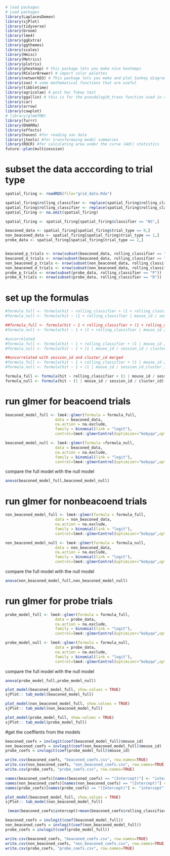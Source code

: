 ```r
# load packages
# Load packages
library(LaplacesDemon)
library(sjPlot)
library(tidyverse)
library(broom)
library(lme4)
library(ggExtra)
library(ggthemes)
library(scales)
library(Hmisc)
library(Metrics)
library(plotrix)
library(pheatmap) # this package lets you make nice heatmaps
library(RColorBrewer) # import color palettes
library(networkD3) # This package lets you make and plot Sankey diagrams
library(zoo) # some mathematical functions that are useful
library(tibbletime)
library(agricolae) # post hoc Tukey test
library(ggallin) # this is for the pseudolog10_trans function used in coeff plots in Figure2_Analysis
library(car)
library(arrow)
library(cowplot)
# library(glmmTMB)
library(furrr)
library(DHARMa)
library(effects)
library(haven) #for reading sav data
library(jtools) #for transformaing model summaries
library(ROCR) #for calculating area under the curve (AUC) statistics
future::plan(multisession)

```

# subset the data acccording to trial type
```r

spatial_firing <- readRDS(file="grid_data.Rda")

spatial_firing$rolling_classifier <- replace(spatial_firing$rolling_classifier, spatial_firing$rolling_classifier == "nan", NA)
spatial_firing$rolling_classifier <- replace(spatial_firing$rolling_classifier, spatial_firing$rolling_classifier == "N", NA)
spatial_firing <- na.omit(spatial_firing)

spatial_firing <- spatial_firing[spatial_firing$classifier == "NS",]

beaconed_data <- spatial_firing[spatial_firing$trial_type == 0,]
non_beaconed_data <- spatial_firing[spatial_firing$trial_type == 1,]
probe_data <- spatial_firing[spatial_firing$trial_type == 2,]


beaconed_p_trials <- nrow(subset(beaconed_data, rolling_classifier == "P"))
beaconed_d_trials <- nrow(subset(beaconed_data, rolling_classifier == "D"))
non_beaconed_p_trials <- nrow(subset(non_beaconed_data, rolling_classifier == "P"))
non_beaconed_d_trials <- nrow(subset(non_beaconed_data, rolling_classifier == "D"))
probe_p_trials <- nrow(subset(probe_data, rolling_classifier == "P"))
probe_d_trials <- nrow(subset(probe_data, rolling_classifier == "D"))

```

# set up the formulas
```r
#formula_full <- formula(hit ~ rolling_classifier + (1 + rolling_classifier | mouse_id / session_id / cluster_id))
#formula_null <- formula(hit ~ (1 + rolling_classifier | mouse_id / session_id / cluster_id))

##formula_full <- formula(hit ~ 1 + rolling_classifier + (1 + rolling_classifier | mouse_id / session_id / cluster_id))
#formula_null <- formula(hit ~ 1 + (1 + rolling_classifier | mouse_id / session_id / cluster_id))

#uncorrelated
#formula_full <- formula(hit ~ 1 + rolling_classifier + (1 | mouse_id / session_id / cluster_id) + (0 + rolling_classifier | mouse_id / session_id / cluster_id))
#formula_null <- formula(hit ~ 1 + (1 | mouse_id / session_id / cluster_id) + (0 + rolling_classifier | mouse_id / session_id / cluster_id))

##uncorrelated with session_id and cluster_id merged
#formula_full <- formula(hit ~ 1 + rolling_classifier + (1 | mouse_id / session_id_cluster_id) + (0 + #rolling_classifier | mouse_id / session_id_cluster_id))
#formula_null <- formula(hit ~ 1 + (1 | mouse_id / session_id_cluster_id) + (0 + rolling_classifier | mouse_id / #session_id_cluster_id))

formula_full <- formula(hit ~ rolling_classifier + (1 | mouse_id / session_id / cluster_id) + (0 + rolling_classifier | mouse_id / session_id / cluster_id))
formula_null <- formula(hit ~ (1 | mouse_id / session_id / cluster_id) + (0 + rolling_classifier | mouse_id / session_id / cluster_id))

```


# run glmer for beacoend trials
```r
beaconed_model_full <- lme4::glmer(formula = formula_full, 
                      data = beaconed_data,
                      na.action = na.exclude,
                      family = binomial(link = "logit"),
                      control=lme4::glmerControl(optimizer="bobyqa",optCtrl=list(maxfun=2e5)))

beaconed_model_null <- lme4::glmer(formula =formula_null, 
                      data = beaconed_data,
                      na.action = na.exclude,
                      family = binomial(link = "logit"),
                      control=lme4::glmerControl(optimizer="bobyqa",optCtrl=list(maxfun=2e5)))
```

compare the full model with the null model
```r
anova(beaconed_model_full,beaconed_model_null)
```
# run glmer for nonbeacoend trials
```r
non_beaconed_model_full <- lme4::glmer(formula = formula_full, 
                      data = non_beaconed_data,
                      na.action = na.exclude,
                      family = binomial(link = "logit"),
                      control=lme4::glmerControl(optimizer="bobyqa",optCtrl=list(maxfun=2e5)))

non_beaconed_model_null <- lme4::glmer(formula = formula_null, 
                      data = non_beaconed_data,
                      na.action = na.exclude,
                      family = binomial(link = "logit"),
                      control=lme4::glmerControl(optimizer="bobyqa",optCtrl=list(maxfun=2e5)))
```
compare the full model with the null model
```r
anova(non_beaconed_model_full,non_beaconed_model_null)
```

# run glmer for probe trials
```r
probe_model_full <- lme4::glmer(formula = formula_full, 
                      data = probe_data,
                      na.action = na.exclude,
                      family = binomial(link = "logit"),
                      control=lme4::glmerControl(optimizer="bobyqa",optCtrl=list(maxfun=2e5)))

probe_model_null <- lme4::glmer(formula = formula_null, 
                      data = probe_data,
                      na.action = na.exclude,
                      family = binomial(link = "logit"),
                      control=lme4::glmerControl(optimizer="bobyqa",optCtrl=list(maxfun=2e5)))
```

compare the full model with the null model
```r
anova(probe_model_full,probe_model_null)
```

```r
plot_model(beaconed_model_full, show.values = TRUE)
sjPlot:: tab_model(beaconed_model_full)
```

```r
plot_model(non_beaconed_model_full, show.values = TRUE)
sjPlot:: tab_model(non_beaconed_model_full)
```

```r
plot_model(probe_model_full, show.values = TRUE)
sjPlot:: tab_model(probe_model_full)
```


#get the coeffients from the models
```r
beaconed_coefs = invlogit(coef(beaconed_model_full)$mouse_id)
non_beaconed_coefs = invlogit(coef(non_beaconed_model_full)$mouse_id)
probe_coefs = invlogit(coef(probe_model_full)$mouse_id)

write.csv(beaconed_coefs, "beaconed_coefs.csv", row.names=TRUE)
write.csv(non_beaconed_coefs, "non_beaconed_coefs.csv", row.names=TRUE)
write.csv(probe_coefs, "probe_coefs.csv", row.names=TRUE)
```

```r
names(beaconed_coefs)[names(beaconed_coefs) == "(Intercept)"] <- "intercept"
names(non_beaconed_coefs)[names(non_beaconed_coefs) == "(Intercept)"] <- "intercept"
names(probe_coefs)[names(probe_coefs) == "(Intercept)"] <- "intercept"
```

```r
plot_model(beaconed_model_full, show.values = TRUE)
sjPlot:: tab_model(non_beaconed_model_full)
```
```r
 (mean(beaconed_coefs$intercept)+mean(beaconed_coefs$rolling_classifierP))/(mean(beaconed_coefs$intercept)+mean(beaconed_coefs$rolling_classifierD))
```

```r
beaconed_coefs = invlogit(coef(beaconed_model_full))
non_beaconed_coefs = invlogit(coef(non_beaconed_model_full))
probe_coefs = invlogit(coef(probe_model_full))

write.csv(beaconed_coefs, "beaconed_coefs.csv", row.names=TRUE)
write.csv(non_beaconed_coefs, "non_beaconed_coefs.csv", row.names=TRUE)
write.csv(probe_coefs, "probe_coefs.csv", row.names=TRUE)
```


